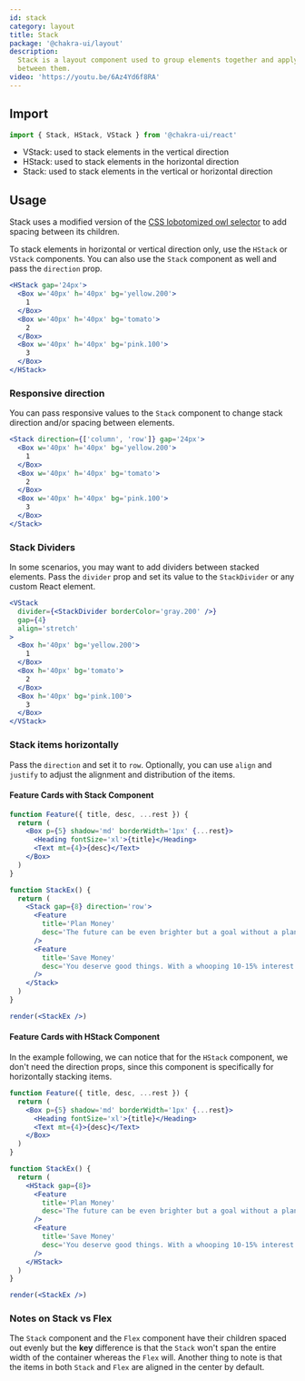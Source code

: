 ```yaml
---
id: stack
category: layout
title: Stack
package: '@chakra-ui/layout'
description:
  Stack is a layout component used to group elements together and apply a space
  between them.
video: 'https://youtu.be/6Az4Yd6f8RA'
---
```


## Import

```js
import { Stack, HStack, VStack } from '@chakra-ui/react'
```

- VStack: used to stack elements in the vertical direction
- HStack: used to stack elements in the horizontal direction
- Stack: used to stack elements in the vertical or horizontal direction

## Usage

Stack uses a modified version of the
[CSS lobotomized owl selector](https://alistapart.com/article/axiomatic-css-and-lobotomized-owls/)
to add spacing between its children.

To stack elements in horizontal or vertical direction only, use the `HStack` or
`VStack` components. You can also use the `Stack` component as well and pass the
`direction` prop.

```jsx
<HStack gap='24px'>
  <Box w='40px' h='40px' bg='yellow.200'>
    1
  </Box>
  <Box w='40px' h='40px' bg='tomato'>
    2
  </Box>
  <Box w='40px' h='40px' bg='pink.100'>
    3
  </Box>
</HStack>
```

### Responsive direction

You can pass responsive values to the `Stack` component to change stack
direction and/or spacing between elements.

```jsx
<Stack direction={['column', 'row']} gap='24px'>
  <Box w='40px' h='40px' bg='yellow.200'>
    1
  </Box>
  <Box w='40px' h='40px' bg='tomato'>
    2
  </Box>
  <Box w='40px' h='40px' bg='pink.100'>
    3
  </Box>
</Stack>
```

### Stack Dividers

In some scenarios, you may want to add dividers between stacked elements. Pass
the `divider` prop and set its value to the `StackDivider` or any custom React
element.

```jsx
<VStack
  divider={<StackDivider borderColor='gray.200' />}
  gap={4}
  align='stretch'
>
  <Box h='40px' bg='yellow.200'>
    1
  </Box>
  <Box h='40px' bg='tomato'>
    2
  </Box>
  <Box h='40px' bg='pink.100'>
    3
  </Box>
</VStack>
```

### Stack items horizontally

Pass the `direction` and set it to `row`. Optionally, you can use `align` and
`justify` to adjust the alignment and distribution of the items.

#### Feature Cards with Stack Component

```jsx manual=true
function Feature({ title, desc, ...rest }) {
  return (
    <Box p={5} shadow='md' borderWidth='1px' {...rest}>
      <Heading fontSize='xl'>{title}</Heading>
      <Text mt={4}>{desc}</Text>
    </Box>
  )
}

function StackEx() {
  return (
    <Stack gap={8} direction='row'>
      <Feature
        title='Plan Money'
        desc='The future can be even brighter but a goal without a plan is just a wish'
      />
      <Feature
        title='Save Money'
        desc='You deserve good things. With a whooping 10-15% interest rate per annum, grow your savings on your own terms with our completely automated process'
      />
    </Stack>
  )
}

render(<StackEx />)
```

#### Feature Cards with HStack Component

In the example following, we can notice that for the `HStack` component, we
don't need the direction props, since this component is specifically for
horizontally stacking items.

```jsx manual=true
function Feature({ title, desc, ...rest }) {
  return (
    <Box p={5} shadow='md' borderWidth='1px' {...rest}>
      <Heading fontSize='xl'>{title}</Heading>
      <Text mt={4}>{desc}</Text>
    </Box>
  )
}

function StackEx() {
  return (
    <HStack gap={8}>
      <Feature
        title='Plan Money'
        desc='The future can be even brighter but a goal without a plan is just a wish'
      />
      <Feature
        title='Save Money'
        desc='You deserve good things. With a whooping 10-15% interest rate per annum, grow your savings on your own terms with our completely automated process'
      />
    </HStack>
  )
}

render(<StackEx />)
```

### Notes on Stack vs Flex

The `Stack` component and the `Flex` component have their children spaced out
evenly but the **key** difference is that the `Stack` won't span the entire
width of the container whereas the `Flex` will. Another thing to note is that
the items in both `Stack` and `Flex` are aligned in the center by default.
